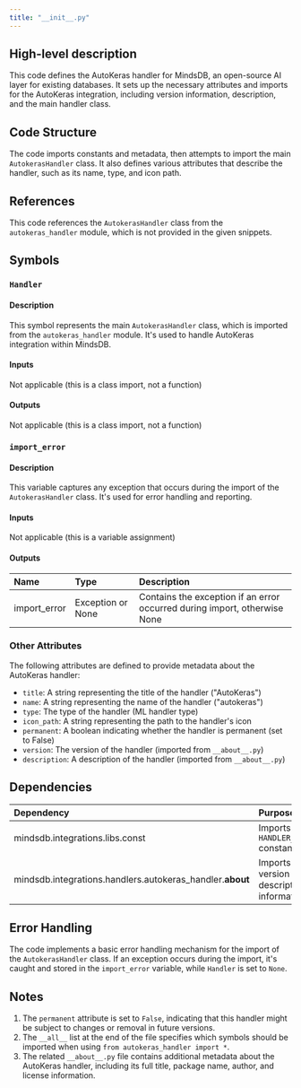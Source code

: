 ```yaml
---
title: "__init__.py"
---
```


## High-level description
This code defines the AutoKeras handler for MindsDB, an open-source AI layer for existing databases. It sets up the necessary attributes and imports for the AutoKeras integration, including version information, description, and the main handler class.

## Code Structure
The code imports constants and metadata, then attempts to import the main `AutokerasHandler` class. It also defines various attributes that describe the handler, such as its name, type, and icon path.

## References
This code references the `AutokerasHandler` class from the `autokeras_handler` module, which is not provided in the given snippets.

## Symbols

### `Handler`
#### Description
This symbol represents the main `AutokerasHandler` class, which is imported from the `autokeras_handler` module. It's used to handle AutoKeras integration within MindsDB.

#### Inputs
Not applicable (this is a class import, not a function)

#### Outputs
Not applicable (this is a class import, not a function)

### `import_error`
#### Description
This variable captures any exception that occurs during the import of the `AutokerasHandler` class. It's used for error handling and reporting.

#### Inputs
Not applicable (this is a variable assignment)

#### Outputs
| Name | Type | Description |
|:-----|:-----|:------------|
| import_error | Exception or None | Contains the exception if an error occurred during import, otherwise None |

### Other Attributes
The following attributes are defined to provide metadata about the AutoKeras handler:

- `title`: A string representing the title of the handler ("AutoKeras")
- `name`: A string representing the name of the handler ("autokeras")
- `type`: The type of the handler (ML handler type)
- `icon_path`: A string representing the path to the handler's icon
- `permanent`: A boolean indicating whether the handler is permanent (set to False)
- `version`: The version of the handler (imported from `__about__.py`)
- `description`: A description of the handler (imported from `__about__.py`)

## Dependencies
| Dependency | Purpose |
|:-----------|:--------|
| mindsdb.integrations.libs.const | Imports the `HANDLER_TYPE` constant |
| mindsdb.integrations.handlers.autokeras_handler.__about__ | Imports version and description information |

## Error Handling
The code implements a basic error handling mechanism for the import of the `AutokerasHandler` class. If an exception occurs during the import, it's caught and stored in the `import_error` variable, while `Handler` is set to `None`.

## Notes
1. The `permanent` attribute is set to `False`, indicating that this handler might be subject to changes or removal in future versions.
2. The `__all__` list at the end of the file specifies which symbols should be imported when using `from autokeras_handler import *`.
3. The related `__about__.py` file contains additional metadata about the AutoKeras handler, including its full title, package name, author, and license information.